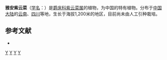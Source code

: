 {{Speciesbox 
| genus = Strobilanthes
| species = limprichtii
| authority = Diels
}}

'''雅安紫云菜'''（[[学名|学名]]：{{lang|la|'''''Strobilanthes limprichtii'''''}}）是[[爵床科|爵床科]][[紫云菜属|紫云菜属]]的植物，为中国的特有植物。分布于[[中国大陆|中国大陆]]的[[云南|云南]]、[[四川|四川]]等地，生长于海拔1,200米的地区，目前尚未由人工引种栽培。

== 参考文献 ==
<div class="references-small">
* {{cite web| url =http://www.bioinfo.cn/db05/KmzwSpecies.php?action=view&id=288| title =雅安紫云菜| work =《中国高等植物数据库全库》| publisher =中国科学院微生物研究所| author =昆明植物研究所| accessdate =2009-02-21| deadurl =yes| archiveurl =https://web.archive.org/web/20160305060103/http://www.bioinfo.cn/db05/KmzwSpecies.php?action=view&id=288| archivedate =2016-03-05}}
</div>
{{Taxonbar|from=Q15224945}}

[[Category:马蓝属|Y]]
[[Category:中國特有植物|Y]]
[[Category:云南植物|Y]]
[[Category:四川植物|Y]]